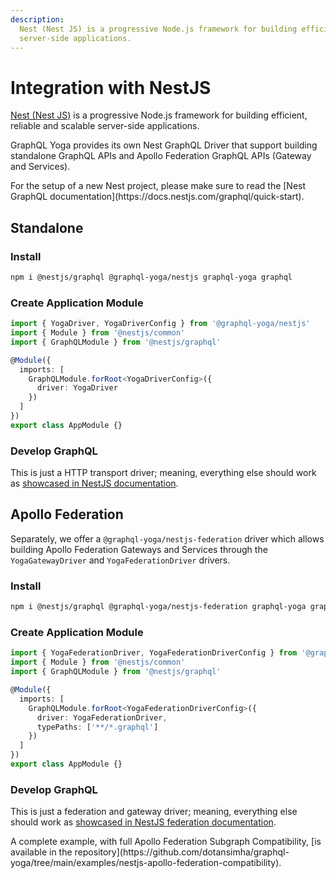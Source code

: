 ```yaml
---
description:
  Nest (Nest JS) is a progressive Node.js framework for building efficient, reliable and scalable
  server-side applications.
---
```



# Integration with NestJS

[Nest (Nest JS)](https://nestjs.com) is a progressive Node.js framework for building efficient,
reliable and scalable server-side applications.

GraphQL Yoga provides its own Nest GraphQL Driver that support building standalone GraphQL APIs and
Apollo Federation GraphQL APIs (Gateway and Services).

<Callout>
  For the setup of a new Nest project, please make sure to read the [Nest GraphQL
  documentation](https://docs.nestjs.com/graphql/quick-start).
</Callout>

## Standalone

### Install

```sh npm2yarn
npm i @nestjs/graphql @graphql-yoga/nestjs graphql-yoga graphql
```

### Create Application Module

```typescript
import { YogaDriver, YogaDriverConfig } from '@graphql-yoga/nestjs'
import { Module } from '@nestjs/common'
import { GraphQLModule } from '@nestjs/graphql'

@Module({
  imports: [
    GraphQLModule.forRoot<YogaDriverConfig>({
      driver: YogaDriver
    })
  ]
})
export class AppModule {}
```

### Develop GraphQL

This is just a HTTP transport driver; meaning, everything else should work as
[showcased in NestJS documentation](https://docs.nestjs.com/graphql/resolvers).

## Apollo Federation

Separately, we offer a `@graphql-yoga/nestjs-federation` driver which allows building Apollo
Federation Gateways and Services through the `YogaGatewayDriver` and `YogaFederationDriver` drivers.

### Install

```sh npm2yarn
npm i @nestjs/graphql @graphql-yoga/nestjs-federation graphql-yoga graphql
```

### Create Application Module

```typescript
import { YogaFederationDriver, YogaFederationDriverConfig } from '@graphql-yoga/nestjs-federation'
import { Module } from '@nestjs/common'
import { GraphQLModule } from '@nestjs/graphql'

@Module({
  imports: [
    GraphQLModule.forRoot<YogaFederationDriverConfig>({
      driver: YogaFederationDriver,
      typePaths: ['**/*.graphql']
    })
  ]
})
export class AppModule {}
```

### Develop GraphQL

This is just a federation and gateway driver; meaning, everything else should work as
[showcased in NestJS federation documentation](https://docs.nestjs.com/graphql/federation).

<Callout>
  A complete example, with full Apollo Federation Subgraph Compatibility, [is available in the
  repository](https://github.com/dotansimha/graphql-yoga/tree/main/examples/nestjs-apollo-federation-compatibility).
</Callout>
